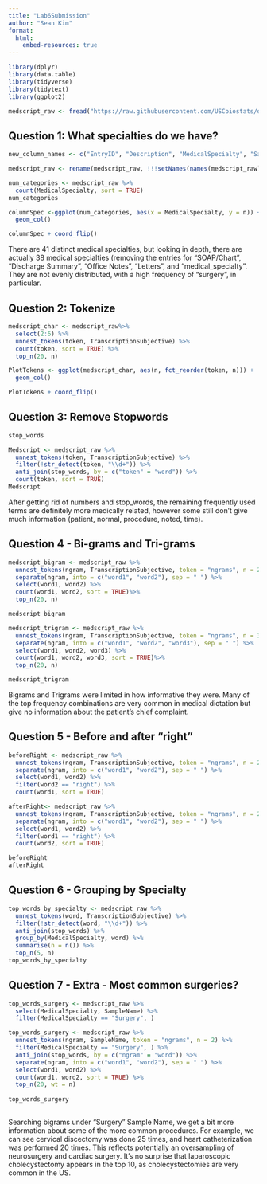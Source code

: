 ```yaml
---
title: "Lab6Submission"
author: "Sean Kim"
format:
  html:
    embed-resources: true
---
```


```r
library(dplyr)
library(data.table)
library(tidyverse)
library(tidytext)
library(ggplot2)

medscript_raw <- fread("https://raw.githubusercontent.com/USCbiostats/data-science-data/master/00_mtsamples/mtsamples.csv")
```

## **Question 1: What specialties do we have?**

```r
new_column_names <- c("EntryID", "Description", "MedicalSpecialty", "SampleName", "TranscriptionSubjective", "Keywords")

medscript_raw <- rename(medscript_raw, !!!setNames(names(medscript_raw), new_column_names))

num_categories <- medscript_raw %>%
  count(MedicalSpecialty, sort = TRUE)
num_categories

columnSpec <-ggplot(num_categories, aes(x = MedicalSpecialty, y = n)) + 
  geom_col()

columnSpec + coord_flip()
```

There are 41 distinct medical specialties, but looking in depth, there are actually 38 medical specialties (removing the entries for "SOAP/Chart", "Discharge Summary", "Office Notes", "Letters", and "medical_specialty". They are not evenly distributed, with a high frequency of "surgery", in particular.

## Question 2: Tokenize

```r
medscript_char <- medscript_raw%>%
  select(2:6) %>% 
  unnest_tokens(token, TranscriptionSubjective) %>% 
  count(token, sort = TRUE) %>% 
  top_n(20, n)

PlotTokens <- ggplot(medscript_char, aes(n, fct_reorder(token, n))) + 
  geom_col()

PlotTokens + coord_flip()
```

## Question 3: Remove Stopwords

```r
stop_words

Medscript <- medscript_raw %>%
  unnest_tokens(token, TranscriptionSubjective) %>%
  filter(!str_detect(token, "\\d+")) %>%
  anti_join(stop_words, by = c("token" = "word")) %>%
  count(token, sort = TRUE)
Medscript
```

After getting rid of numbers and stop_words, the remaining frequently used terms are definitely more medically related, however some still don't give much information (patient, normal, procedure, noted, time).

## Question 4 - Bi-grams and Tri-grams

```r
medscript_bigram <- medscript_raw %>%
  unnest_tokens(ngram, TranscriptionSubjective, token = "ngrams", n = 2) %>%
  separate(ngram, into = c("word1", "word2"), sep = " ") %>%
  select(word1, word2) %>%
  count(word1, word2, sort = TRUE)%>% 
  top_n(20, n)

medscript_bigram
```

```r
medscript_trigram <- medscript_raw %>%
  unnest_tokens(ngram, TranscriptionSubjective, token = "ngrams", n = 3) %>%
  separate(ngram, into = c("word1", "word2", "word3"), sep = " ") %>%
  select(word1, word2, word3) %>%
  count(word1, word2, word3, sort = TRUE)%>% 
  top_n(20, n)

medscript_trigram
```

Bigrams and Trigrams were limited in how informative they were. Many of the top frequency combinations are very common in medical dictation but give no information about the patient's chief complaint.

## Question 5 - Before and after "right"

```r
beforeRight <- medscript_raw %>%
  unnest_tokens(ngram, TranscriptionSubjective, token = "ngrams", n = 2) %>%
  separate(ngram, into = c("word1", "word2"), sep = " ") %>%
  select(word1, word2) %>%
  filter(word2 == "right") %>%
  count(word1, sort = TRUE)
```

```r
afterRight<- medscript_raw %>%
  unnest_tokens(ngram, TranscriptionSubjective, token = "ngrams", n = 2) %>%
  separate(ngram, into = c("word1", "word2"), sep = " ") %>%
  select(word1, word2) %>%
  filter(word1 == "right") %>%
  count(word2, sort = TRUE)
```

```r
beforeRight
afterRight
```

## Question 6 - Grouping by Specialty

```r
top_words_by_specialty <- medscript_raw %>%
  unnest_tokens(word, TranscriptionSubjective) %>%
  filter(!str_detect(word, "\\d+")) %>%
  anti_join(stop_words) %>%
  group_by(MedicalSpecialty, word) %>%
  summarise(n = n()) %>%
  top_n(5, n)
top_words_by_specialty
```

## Question 7 - Extra - Most common surgeries? 

```r
top_words_surgery <- medscript_raw %>% 
  select(MedicalSpecialty, SampleName) %>% 
  filter(MedicalSpecialty == "Surgery", )

top_words_surgery <- medscript_raw %>%
  unnest_tokens(ngram, SampleName, token = "ngrams", n = 2) %>%
  filter(MedicalSpecialty == "Surgery", ) %>%
  anti_join(stop_words, by = c("ngram" = "word")) %>%
  separate(ngram, into = c("word1", "word2"), sep = " ") %>%
  select(word1, word2) %>%
  count(word1, word2, sort = TRUE) %>%
  top_n(20, wt = n)
  
top_words_surgery  
  

```

Searching bigrams under "Surgery" Sample Name, we get a bit more information about some of the more common procedures. For example, we can see cervical discectomy was done 25 times, and heart catheterization was performed 20 times. This reflects potentially an oversampling of neurosurgery and cardiac surgery. It's no surprise that laparoscopic cholecystectomy appears in the top 10, as cholecystectomies are very common in the US.
